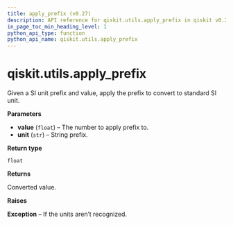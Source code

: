 ```yaml
---
title: apply_prefix (v0.27)
description: API reference for qiskit.utils.apply_prefix in qiskit v0.27
in_page_toc_min_heading_level: 1
python_api_type: function
python_api_name: qiskit.utils.apply_prefix
---
```


<span id="qiskit-utils-apply-prefix" />

# qiskit.utils.apply\_prefix

<Function id="qiskit.utils.apply_prefix" isDedicatedPage={true} github="https://github.com/qiskit/qiskit/tree/stable/0.17/qiskit/utils/units.py" signature="apply_prefix(value, unit)">
  Given a SI unit prefix and value, apply the prefix to convert to standard SI unit.

  **Parameters**

  *   **value** (`float`) – The number to apply prefix to.
  *   **unit** (`str`) – String prefix.

  **Return type**

  `float`

  **Returns**

  Converted value.

  **Raises**

  **Exception** – If the units aren’t recognized.
</Function>

